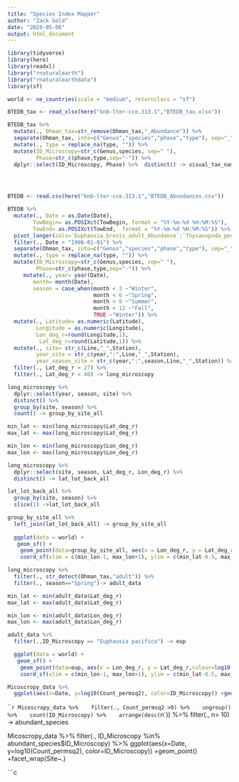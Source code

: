 ```yaml
---
title: "Species Index Mapper"
author: "Zack Gold"
date: "2024-05-06"
output: html_document
---
```


```r
library(tidyverse)
library(here)
library(readxl)
library("rnaturalearth")
library("rnaturalearthdata")
library(sf)

world <- ne_countries(scale = "medium", returnclass = "sf")

```

```r

BTEDB_tax <- read_xlsx(here("knb-lter-cce.313.1","BTEDB_tax.xlsx"))

BTEDB_tax %>% 
  mutate(., Ohman_tax=str_remove(Ohman_tax,"_Abundance")) %>% 
  separate(Ohman_tax, into=c("Genus","species","phase","type"), sep="_") %>% 
  mutate(., type = replace_na(type, "")) %>% 
  mutate(ID_Microscopy=str_c(Genus,species, sep=" "), 
         Phase=str_c(phase,type,sep="-")) %>% 
  dplyr::select(ID_Microscopy, Phase) %>%  distinct() -> visual_tax_names


  
```

```r
BTEDB <- read.csv(here("knb-lter-cce.313.1","BTEDB_Abundances.csv"))

BTEDB %>% 
  mutate(., Date = as.Date(Date),
        TowBegin= as.POSIXct(TowBegin, format = "%Y-%m-%d %H:%M:%S"),
        TowEnd= as.POSIXct(TowEnd,  format = "%Y-%m-%d %H:%M:%S")) %>% 
  pivot_longer(cols=`Euphausia_brevis_adult_Abundance`:`Thysanopoda_pectinata_juvenile_Abundance`,names_to = "Ohman_tax", values_to = "Count_permsq2") %>% 
  filter(., Date > "1996-01-01") %>% 
  separate(Ohman_tax, into=c("Genus","species","phase","type"), sep="_", remove = F) %>% 
  mutate(., type = replace_na(type, "")) %>% 
  mutate(ID_Microscopy=str_c(Genus,species, sep=" "), 
         Phase=str_c(phase,type,sep="-")) %>% 
     mutate(., year= year(Date),
        month= month(Date), 
        season = case_when(month < 3 ~"Winter",
                           month < 6 ~"Spring",
                           month < 9 ~"Summer",
                           month < 12 ~"Fall",
                           TRUE ~"Winter")) %>% 
  mutate(., Latitude= as.numeric(Latitude),
         Longitude = as.numeric(Longitude),
         Lon_deg_r=round(Longitude,1),
          Lat_deg_r=round(Latitude,1)) %>% 
  mutate(., site= str_c(Line,"_",Station),
         year_site = str_c(year,":",Line,"_",Station),
         year_season_site = str_c(year,":",season,Line,"_",Station)) %>% 
  filter(., Lat_deg_r > 27) %>% 
  filter(., Lat_deg_r < 40) -> long_microscopy
```

```r

long_microscopy %>% 
  dplyr::select(year, season, site) %>% 
  distinct() %>% 
  group_by(site, season) %>% 
  count() -> group_by_site_all

min_lat <- min(long_microscopy$Lat_deg_r)
max_lat <- max(long_microscopy$Lat_deg_r)

min_lon <- min(long_microscopy$Lon_deg_r)
max_lon <- max(long_microscopy$Lon_deg_r)

long_microscopy %>% 
  dplyr::select(site, season, Lat_deg_r, Lon_deg_r) %>% 
  distinct() -> lat_lot_back_all

lat_lot_back_all %>% 
  group_by(site, season) %>% 
  slice(1) ->lat_lot_back_all

group_by_site_all %>% 
  left_join(lat_lot_back_all) -> group_by_site_all
  
  ggplot(data = world) +
   geom_sf() +
    geom_point(data=group_by_site_all, aes(x = Lon_deg_r, y = Lat_deg_r, size=n,colour=n),alpha=0.6 ) +
    coord_sf(xlim = c(min_lon-1, max_lon+1), ylim = c(min_lat-0.5, max_lat+0.5), expand = FALSE) +theme_bw() +xlab("Longitude") +ylab("Latitude") +facet_grid(.~season) +scale_colour_viridis_c(option = "magma", direction=-1) 
```

```r

long_microscopy %>% 
  filter(., str_detect(Ohman_tax,"adult")) %>% 
  filter(., season=="Spring")-> adult_data

min_lat <- min(adult_data$Lat_deg_r)
max_lat <- max(adult_data$Lat_deg_r)

min_lon <- min(adult_data$Lon_deg_r)
max_lon <- max(adult_data$Lon_deg_r)

adult_data %>% 
  filter(.,ID_Microscopy == "Euphausia pacifica") -> eup

  ggplot(data = world) +
   geom_sf() +
    geom_point(data=eup, aes(x = Lon_deg_r, y = Lat_deg_r,colour=log10(Count_permsq2)),alpha=0.6 ) +
    coord_sf(xlim = c(min_lon-1, max_lon+1), ylim = c(min_lat-0.5, max_lat+0.5), expand = FALSE) +theme_bw() +xlab("Longitude") +ylab("Latitude") +facet_wrap(ID_Microscopy~year) +scale_colour_viridis_c(option = "magma", direction=-1) 
```



```r

Micoscropy_data %>% 
  ggplot(aes(x=Date, y=log10(Count_permsq2), color=ID_Microscopy)) +geom_point() +facet_wrap(Site~.)

```

```r

Micoscropy_data %>% 
  filter(., Count_permsq2 >0) %>% 
  ungroup() %>% 
  count(ID_Microscopy) %>% 
  arrange(desc(`n`)) %>% 
  filter(., n> 10) -> abundant_species
  
  
Micoscropy_data %>% 
  filter(., ID_Microscopy %in% abundant_species$ID_Microscopy) %>% 
  ggplot(aes(x=Date, y=log10(Count_permsq2), color=ID_Microscopy)) +geom_point() +facet_wrap(Site~.)

```c